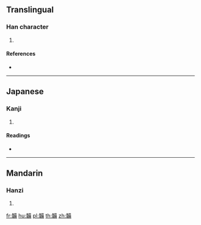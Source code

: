 {{character info/new}}
==Translingual==

===Han character===
{{Han char|rn=178|rad=韋|as=11|sn=20|four=|canj=DQTHB}}

# {{defn|Han|sort=韋11}}

====References====
* {{Han ref|kx=1394.440|dkj=43198|dj=1910.260|hdz=74509.020|uh=97DB|ud=38875}}

----

==Japanese==

===Kanji===
{{ja-kanji|grade=|rs=韋11}}

# {{defn|lang=ja|sort=韋11}}

====Readings====
* {{ja-readings|on=[[はい]] (hai), [[ばい]] (bai), [[ふく]] (fuku), [[ぶく]] (buku)|kun=[[ふいがう]] (fuigau), [[えびら]] (ebira)}}

----

==Mandarin==

===Hanzi===
{{cmn-hanzi|pin=[[bèi]] ([[bei4]])|wg=pei<sup>4</sup>}}

# {{defn|lang=cmn|sort=韋11}}

[[fr:韛]]
[[hu:韛]]
[[pl:韛]]
[[th:韛]]
[[zh:韛]]